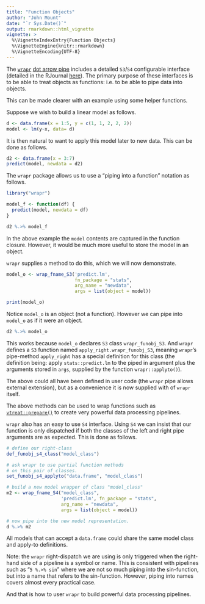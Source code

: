 ```yaml
---
title: "Function Objects"
author: "John Mount"
date: "`r Sys.Date()`"
output: rmarkdown::html_vignette
vignette: >
  %\VignetteIndexEntry{Function Objects}
  %\VignetteEngine{knitr::rmarkdown}
  %\VignetteEncoding{UTF-8}
---
```


The [`wrapr`](https://github.com/WinVector/wrapr) [dot arrow pipe](https://winvector.github.io/wrapr/reference/dot_arrow.html) includes a detailed `S3`/`S4` configurable interface (detailed in the RJournal [here](https://journal.r-project.org/archive/2018/RJ-2018-042/index.html)).  The primary
purpose of these interfaces is to be able to treat objects as functions: i.e. to be
able to pipe data into objects.

This can be made clearer with an example using some helper functions.

Suppose we wish to build a linear model as follows.

```r
d <- data.frame(x = 1:5, y = c(1, 1, 2, 2, 2))
model <- lm(y~x, data= d)
```

It is then natural to want to apply this model later to new data.  This can be done as follows.

```r
d2 <- data.frame(x = 3:7)
predict(model, newdata = d2)
```

The `wrapr` package allows us to use a "piping into a function" notation as follows.

```r
library("wrapr")

model_f <- function(df) {
  predict(model, newdata = df)
}

d2 %.>% model_f
```

In the above example the `model` contents are captured in the function closure.  However, it would be much more useful to store the model in an object.

`wrapr` supplies a method to do this, which we will now demonstrate.

```r
model_o <- wrap_fname_S3('predict.lm',
                         fn_package = "stats",
                         arg_name = "newdata", 
                         args = list(object = model))

print(model_o)
```

Notice `model_o` is an object (not a function).  However we can pipe into `model_o` as if it were an object.

```r
d2 %.>% model_o
```

This works because `model_o` declares `S3` class `wrapr_funobj_S3`.  And `wrapr` defines a `S3` function named `apply_right.wrapr_funobj_S3`, meaning `wrapr`'s pipe-method `apply_right` has a special definition for this class (the definition being: apply `stats::predict.lm` to the piped in argument plus the arguments stored in `args`, supplied
by the function `wrapr::applyto()`).

The above could all have been defined in user code (the `wrapr` pipe allows external extension), but as a convenience it is now supplied with of `wrapr` itself.

The above methods can be used to wrap functions such as [`vtreat::prepare()`](https://winvector.github.io/vtreat/reference/prepare.html) to create very powerful data processing pipelines.

`wrapr` also has an easy to use `S4` interface.  Using `S4` we can insist that our function is only dispatched if both the classes of the left and right pipe arguments are as expected. This is done as follows.

```r
# define our right-class
def_funobj_s4_class("model_class")

# ask wrapr to use partial function methods
# on this pair of classes.
set_funobj_s4_applyto("data.frame", "model_class")

# build a new model wrapper of class "model_class"
m2 <- wrap_fname_S4("model_class", 
                    'predict.lm', fn_package = "stats",
                    arg_name = "newdata", 
                    args = list(object = model))

# now pipe into the new model representation.
d %.>% m2
```

All models that can accept a `data.frame` could share the same model class and apply-to definitions.

Note: the `wrapr` right-dispatch we are using is only triggered when the right-hand side of a pipeline is a symbol or name.  This is consistent with pipelines such as "`5 %.>% sin`" where we are not so much piping into the sin-function, but into a name that refers to the sin-function.  However, piping into names covers almost every practical case.

And that is how to user `wrapr` to build powerful data processing pipelines.





